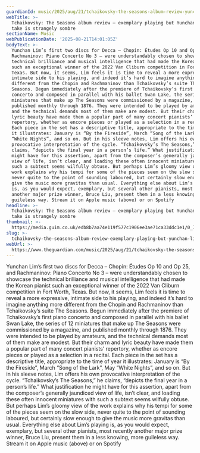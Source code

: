 ```yaml
---
guardianId: music/2025/aug/21/tchaikovsky-the-seasons-album-review-yunchan-lim
webTitle: >-
  Tchaikovsky: The Seasons album review – exemplary playing but Yunchan Lim’s
  take is strangely sombre 
sectionName: Music
webPublicationDate: '2025-08-21T14:01:05Z'
bodyText: >-
  Yunchan Lim’s first two discs for Decca – Chopin: Études Op 10 and Op 25, and
  Rachmaninov: Piano Concerto No 3 – were understandably chosen to showcase the
  technical brilliance and musical intelligence that had made the Korean pianist
  such an exceptional winner of the 2022 Van Cliburn competition in Fort Worth,
  Texas. But now, it seems, Lim feels it is time to reveal a more expressive,
  intimate side to his playing, and indeed it’s hard to imagine anything more
  different from the Chopin and Rachmaninov than Tchaikovsky’s suite The
  Seasons. Begun immediately after the premiere of Tchaikovsky’s first piano
  concerto and composed in parallel with his ballet Swan Lake, the series of 12
  miniatures that make up The Seasons were commissioned by a magazine, and
  published monthly through 1876. They were intended to be played by amateurs,
  and the technical demands most of them make are modest. But their charm and
  lyric beauty have made them a popular part of many concert pianists’
  repertory, whether as encore pieces or played as a selection in a recital.
  Each piece in the set has a descriptive title, appropriate to the time of year
  it illustrates: January is “By the Fireside”, March “Song of the Lark”, May
  “White Nights”, and so on. But in his sleeve notes, Lim offers his own
  provocative interpretation of the cycle. “Tchaikovsky’s The Seasons,” he
  claims, “depicts the final year in a person’s life.” What justification he
  might have for this assertion, apart from the composer’s generally jaundiced
  view of life, isn’t clear, and loading these often innocent miniatures with
  such a subtext seems wilfully obtuse. But perhaps Lim’s gloomy view of the
  work explains why his tempi for some of the pieces seem on the slow side,
  never quite to the point of sounding laboured, but certainly slow enough to
  give the music more gravitas than usual. Everything else about Lim’s playing
  is, as you would expect, exemplary, but several other pianists, most recently
  another major prize winner, Bruce Liu, present them in a less knowing, more
  guileless way. Stream it on Apple music (above) or on Spotify
headline: >-
  Tchaikovsky: The Seasons album review – exemplary playing but Yunchan Lim’s
  take is strangely sombre 
thumbnail: >-
  https://media.guim.co.uk/edb8b7aa74e119f577c1906ee3ae71ca33ddc1e1/0_769_2001_1600/500.jpg
slug: >-
  tchaikovsky-the-seasons-album-review-exemplary-playing-but-yunchan-lims-take-is-strangely-sombre
webUrl: >-
  https://www.theguardian.com/music/2025/aug/21/tchaikovsky-the-seasons-album-review-yunchan-lim
---
```

Yunchan Lim’s first two discs for Decca – Chopin: Études Op 10 and Op 25, and Rachmaninov: Piano Concerto No 3 – were understandably chosen to showcase the technical brilliance and musical intelligence that had made the Korean pianist such an exceptional winner of the 2022 Van Cliburn competition in Fort Worth, Texas. But now, it seems, Lim feels it is time to reveal a more expressive, intimate side to his playing, and indeed it’s hard to imagine anything more different from the Chopin and Rachmaninov than Tchaikovsky’s suite The Seasons. Begun immediately after the premiere of Tchaikovsky’s first piano concerto and composed in parallel with his ballet Swan Lake, the series of 12 miniatures that make up The Seasons were commissioned by a magazine, and published monthly through 1876. They were intended to be played by amateurs, and the technical demands most of them make are modest. But their charm and lyric beauty have made them a popular part of many concert pianists’ repertory, whether as encore pieces or played as a selection in a recital. Each piece in the set has a descriptive title, appropriate to the time of year it illustrates: January is “By the Fireside”, March “Song of the Lark”, May “White Nights”, and so on. But in his sleeve notes, Lim offers his own provocative interpretation of the cycle. “Tchaikovsky’s The Seasons,” he claims, “depicts the final year in a person’s life.” What justification he might have for this assertion, apart from the composer’s generally jaundiced view of life, isn’t clear, and loading these often innocent miniatures with such a subtext seems wilfully obtuse. But perhaps Lim’s gloomy view of the work explains why his tempi for some of the pieces seem on the slow side, never quite to the point of sounding laboured, but certainly slow enough to give the music more gravitas than usual. Everything else about Lim’s playing is, as you would expect, exemplary, but several other pianists, most recently another major prize winner, Bruce Liu, present them in a less knowing, more guileless way. Stream it on Apple music (above) or on Spotify
